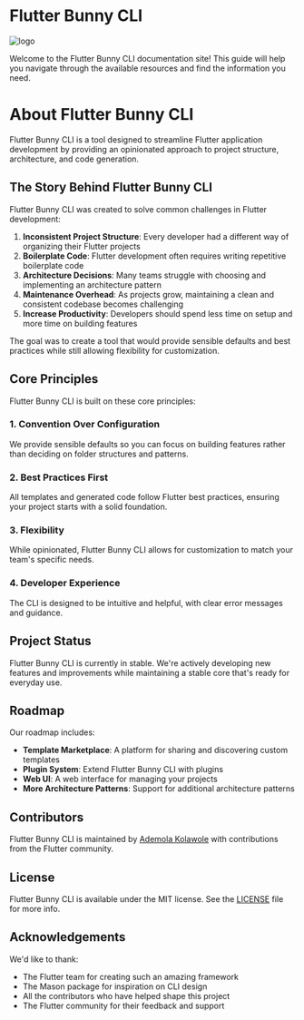 
<div style={{ display: 'flex', alignItems: 'center' }}>
  <h1 style={{ margin: 0, fontSize: '2.5rem', fontWeight: 'bold' }}>Flutter Bunny CLI</h1>
  <Image
    src="/bunny_logo.png"
    alt="logo"
    width={30}
    height={30}
    style={{ marginLeft: '12px' }}
  />
</div>

Welcome to the Flutter Bunny CLI documentation site! This guide will help you navigate through the available resources and find the information you need.
# About Flutter Bunny CLI

Flutter Bunny CLI is a tool designed to streamline Flutter application development by providing an opinionated approach to project structure, architecture, and code generation.

## The Story Behind Flutter Bunny CLI

Flutter Bunny CLI was created to solve common challenges in Flutter development:

1. **Inconsistent Project Structure**: Every developer had a different way of organizing their Flutter projects
2. **Boilerplate Code**: Flutter development often requires writing repetitive boilerplate code
3. **Architecture Decisions**: Many teams struggle with choosing and implementing an architecture pattern
4. **Maintenance Overhead**: As projects grow, maintaining a clean and consistent codebase becomes challenging
5. **Increase Productivity**: Developers should spend less time on setup and more time on building features

The goal was to create a tool that would provide sensible defaults and best practices while still allowing flexibility for customization.

## Core Principles

Flutter Bunny CLI is built on these core principles:
### 1. Convention Over Configuration

We provide sensible defaults so you can focus on building features rather than deciding on folder structures and patterns.

### 2. Best Practices First

All templates and generated code follow Flutter best practices, ensuring your project starts with a solid foundation.

### 3. Flexibility

While opinionated, Flutter Bunny CLI allows for customization to match your team's specific needs.

### 4. Developer Experience

The CLI is designed to be intuitive and helpful, with clear error messages and guidance.

## Project Status

Flutter Bunny CLI is currently in stable. We're actively developing new features and improvements while maintaining a stable core that's ready for everyday use.

## Roadmap

Our roadmap includes:

- **Template Marketplace**: A platform for sharing and discovering custom templates
- **Plugin System**: Extend Flutter Bunny CLI with plugins
- **Web UI**: A web interface for managing your projects
- **More Architecture Patterns**: Support for additional architecture patterns

## Contributors

Flutter Bunny CLI is maintained by [Ademola Kolawole](https://github.com/demola234) with contributions from the Flutter community.

## License

Flutter Bunny CLI is available under the MIT license. See the [LICENSE](https://github.com/demola234/flutter_bunny_cli/blob/main/LICENSE) file for more info.

## Acknowledgements

We'd like to thank:
- The Flutter team for creating such an amazing framework
- The Mason package for inspiration on CLI design
- All the contributors who have helped shape this project
- The Flutter community for their feedback and support